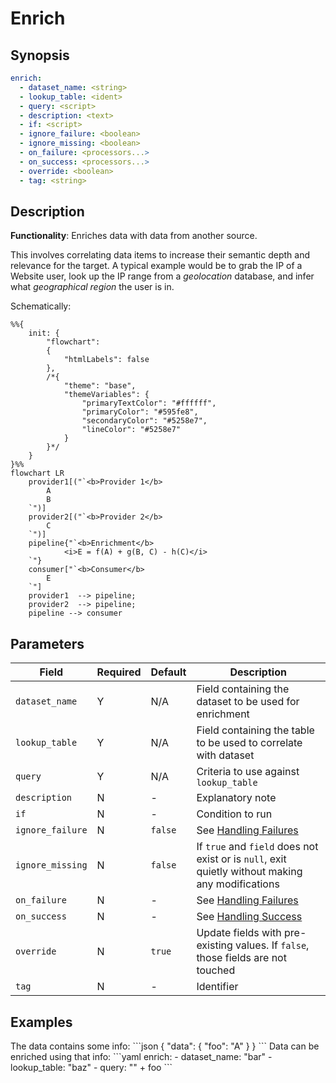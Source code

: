 # Enrich

## Synopsis

```yaml {2-4}
enrich:
  - dataset_name: <string>
  - lookup_table: <ident>
  - query: <script>
  - description: <text>
  - if: <script>
  - ignore_failure: <boolean>
  - ignore_missing: <boolean>
  - on_failure: <processors...>
  - on_success: <processors...>
  - override: <boolean>
  - tag: <string>
```

## Description

**Functionality**: Enriches data with data from another source.

This involves correlating data items to increase their semantic depth and relevance for the target. A typical example would be to grab the IP of a Website user, look up the IP range from a _geolocation_ database, and infer what _geographical region_ the user is in.

Schematically:

```mermaid
%%{
	init: {
		"flowchart":
		{
			"htmlLabels": false
		},
		/*{
			"theme": "base",
			"themeVariables": {
				"primaryTextColor": "#ffffff",
				"primaryColor": "#595fe8",
				"secondaryColor": "#5258e7",
				"lineColor": "#5258e7"
			}
		}*/
	}
}%%
flowchart LR
	provider1[("`<b>Provider 1</b>
		A
		B
	`")]
	provider2[("`<b>Provider 2</b>
		C
	`")]
   	pipeline{"`<b>Enrichment</b>
			<i>E = f(A) + g(B, C) - h(C)</i>
	`"}
	consumer["`<b>Consumer</b>
		E
	`"]
	provider1  --> pipeline;
	provider2  --> pipeline;
	pipeline --> consumer
```

## Parameters

|Field|Required|Default|Description|
|---|---|---|---|
|`dataset_name`|Y|N/A|Field containing the dataset to be used for enrichment|
|`lookup_table`|Y|N/A|Field containing the table to be used to correlate with dataset|
|`query`|Y|N/A|Criteria to use against `lookup_table`|
|`description`|N|-|Explanatory note|
|`if`|N|-|Condition to run|
|`ignore_failure`|N|`false`|See [Handling Failures](../handling-failures.mdx)|
|`ignore_missing`|N|`false`|If `true` and `field` does not exist or is `null`, exit quietly without making any modifications|
|`on_failure`|N|-|See [Handling Failures](../handling-failures.mdx)|
|`on_success`|N|-|See [Handling Success](../handling-success.mdx)|
|`override`|N|`true`|Update fields with pre-existing values. If `false`, those fields are not touched|
|`tag`|N|-|Identifier|

## Examples

<ExampleGrid>
	<CommentCol>
		The data contains some info:
	</CommentCol>
	<CodeCol>
  ```json
  {
    "data": {
      "foo": "A"
    }
  }
  ```
	</CodeCol>
	<CommentCol>
		Data can be enriched using that info:
	</CommentCol>
	<CodeCol>
  ```yaml
  enrich:
    - dataset_name: "bar"
    - lookup_table: "baz"
    - query: "<some-query>" + foo
  ```
	</CodeCol>
</ExampleGrid>
